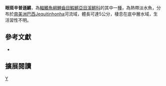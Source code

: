 {{Speciesbox 
| taxon = Simpsonichthys ocellatus
| status = NE
| status_system = IUCN3.1
| authority =  [[Costa|Costa]], [[Nielsen|Nielsen]] & [[de_Luca|de Luca]], 2001
| synonyms = 
}}
'''眼斑辛普遜鱂'''，為[[輻鰭魚綱|輻鰭魚綱]][[鯉齒目|鯉齒目]][[鰕鱂亞目|鰕鱂亞目]][[溪鱂科|溪鱂科]]的其中一[[種|種]]，為熱帶淡水魚，分布於[[南美洲|南美洲]][[巴西|巴西]]Jequitinhonha河流域，體長可達5公分，棲息在底中層水域，生活習性不明。
== 參考文獻 ==
*{{FishBase_species|genus=Simpsonichthys|species=ocellatus|year=2014|month=9}}

== 擴展閱讀 ==
{{refbegin}}
{{wikispecies-inline|Simpsonichthys ocellatus 眼斑辛普遜鱂}}
{{refend}}
{{Taxonbar|from=Q975047}}

[[Category:辛普遜鱂屬|Y]]